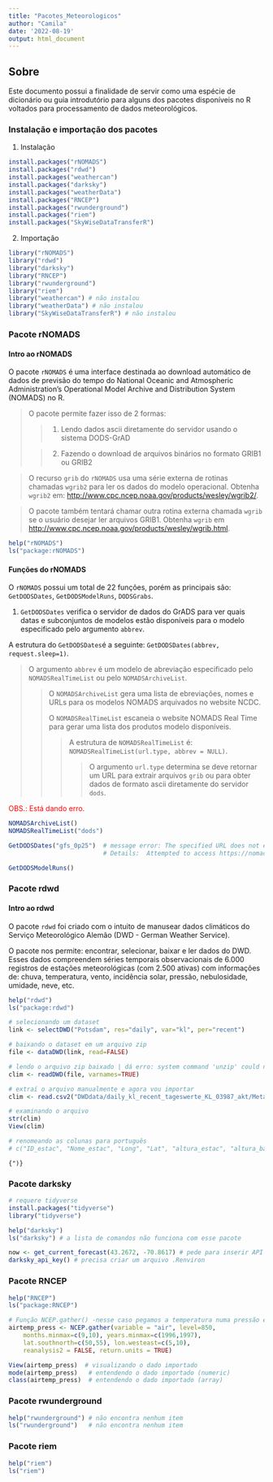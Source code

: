 ```yaml
---
title: "Pacotes_Meteorologicos"
author: "Camila"
date: '2022-08-19'
output: html_document
---
```


## Sobre

Este documento possui a finalidade de servir como uma espécie de dicionário ou guia introdutório para alguns dos pacotes disponíveis no R voltados para processamento de dados meteorológicos.

### Instalação e importação dos pacotes

1.  Instalação

```r
install.packages("rNOMADS")
install.packages("rdwd")
install.packages("weathercan")
install.packages("darksky")
install.packages("weatherData")
install.packages("RNCEP")
install.packages("rwunderground")
install.packages("riem")
install.packages("SkyWiseDataTransferR")
```

2.  Importação

```r
library("rNOMADS")
library("rdwd")
library("darksky")
library("RNCEP")
library("rwunderground")
library("riem")
library("weathercan") # não instalou
library("weatherData") # não instalou
library("SkyWiseDataTransferR") # não instalou
```

### Pacote rNOMADS

#### Intro ao rNOMADS

O pacote `rNOMADS` é uma interface destinada ao download automático de dados de previsão do tempo do National Oceanic and Atmospheric Administration's Operational Model Archive and Distribution System (NOMADS) no R.

> O pacote permite fazer isso de 2 formas:
>
> > 1.  Lendo dados ascii diretamente do servidor usando o sistema DODS-GrAD
>
> > 2.  Fazendo o download de arquivos binários no formato GRIB1 ou GRIB2

> O recurso `grib` do `rNOMADS` usa uma série externa de rotinas chamadas `wgrib2` para ler os dados do modelo operacional. Obtenha `wgrib2` em: <http://www.cpc.ncep.noaa.gov/products/wesley/wgrib2/>.

> O pacote também tentará chamar outra rotina externa chamada `wgrib` se o usuário desejar ler arquivos GRIB1. Obtenha `wgrib` em <http://www.cpc.ncep.noaa.gov/products/wesley/wgrib.html>.

```r
help("rNOMADS")
ls("package:rNOMADS")
```

#### Funções do rNOMADS

O `rNOMADS` possui um total de 22 funções, porém as principais são: `GetDODSDates`, `GetDODSModelRuns`, `DODSGrabs`.

1.  `GetDODSDates` verifica o servidor de dados do GrADS para ver quais datas e subconjuntos de modelos estão disponíveis para o modelo especificado pelo argumento `abbrev`.

A estrutura do `GetDODSDates`é a seguinte: `GetDODSDates(abbrev, request.sleep=1)`.

> O argumento `abbrev` é um modelo de abreviação especificado pelo `NOMADSRealTimeList` ou pelo `NOMADSArchiveList`.
>
> > O `NOMADSArchiveList` gera uma lista de ebreviações, nomes e URLs para os modelos NOMADS arquivados no website NCDC.
> >
> > O `NOMADSRealTimeList` escaneia o website NOMADS Real Time para gerar uma lista dos produtos modelo disponíveis.
> >
> > > A estrutura de `NOMADSRealTimeList` é: `NOMADSRealTimeList(url.type, abbrev = NULL)`.
> > >
> > > > O argumento `url.type` determina se deve retornar um URL para extrair arquivos `grib` ou para obter dados de formato ascii diretamente do servidor `dods`.

[OBS.: Está dando erro.]{style="color:red"}

```r
NOMADSArchiveList()
NOMADSRealTimeList("dods")

GetDODSDates("gfs_0p25")  # message error: The specified URL does not exist!  Make sure your model information is correct.  It is also possible the NOMADS server is down.
                          # Details:  Attempted to access https://nomads.ncep.noaa.gov:443/dods/gfs_0p50/ but did not succeed...

GetDODSModelRuns()

```

### Pacote rdwd

#### Intro ao rdwd

O pacote `rdwd` foi criado com o intuito de manusear dados climáticos do Serviço Meteorológico Alemão (DWD - German Weather Service).

O pacote nos permite: encontrar, selecionar, baixar e ler dados do DWD. Esses dados compreendem séries temporais observacionais de 6.000 registros de estações meteorológicas (com 2.500 ativas) com informações de: chuva, temperatura, vento, incidência solar, pressão, nebulosidade, umidade, neve, etc.

```r
help("rdwd")
ls("package:rdwd")

# selecionando um dataset
link <- selectDWD("Potsdam", res="daily", var="kl", per="recent")

# baixando o dataset em um arquivo zip
file <- dataDWD(link, read=FALSE)

# lendo o arquivo zip baixado | dá erro: system command 'unzip' could not be found
clim <- readDWD(file, varnames=TRUE)

# extraí o arquivo manualmente e agora vou importar
clim <- read.csv2("DWDdata/daily_kl_recent_tageswerte_KL_03987_akt/Metadaten_Geraete_Luftdruck_Stationshoehe_03987.txt")

# examinando o arquivo
str(clim)
View(clim)

# renomeando as colunas para português
# c("ID_estac", "Nome_estac", "Long", "Lat", "altura_estac", "altura_barometrica", "data_de", "data_ate", "tipo_dispositivo", "metodo_medicao", "ou", "x")
```

```{")}
```

### Pacote darksky

```r
# requere tidyverse
install.packages("tidyverse")
library("tidyverse")

help("darksky")
ls("darksky") # a lista de comandos não funciona com esse pacote

now <- get_current_forecast(43.2672, -70.8617) # pede para inserir API key
darksky_api_key() # precisa criar um arquivo .Renviron
```

### Pacote RNCEP

```r
help("RNCEP")
ls("package:RNCEP")

# Função NCEP.gather() -nesse caso pegamos a temperatura numa pressão específica
airtemp_press <- NCEP.gather(variable = "air", level=850,
    months.minmax=c(9,10), years.minmax=c(1996,1997),
    lat.southnorth=c(50,55), lon.westeast=c(5,10),
    reanalysis2 = FALSE, return.units = TRUE)

View(airtemp_press)  # visualizando o dado importado
mode(airtemp_press)   # entendendo o dado importado (numeric)
class(airtemp_press)  # entendendo o dado importado (array)
```

### Pacote rwunderground

```r
help("rwunderground") # não encontra nenhum item
ls("rwunderground")   # não encontra nenhum item


```

### Pacote riem

```r
help("riem")
ls("riem")
```
